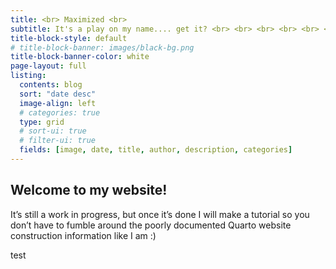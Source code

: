 ```yaml
---
title: <br> Maximized <br> 
subtitle: It's a play on my name.... get it? <br> <br> <br> <br> <br> <br> 
title-block-style: default
# title-block-banner: images/black-bg.png
title-block-banner-color: white
page-layout: full
listing:
  contents: blog
  sort: "date desc"
  image-align: left
  # categories: true
  type: grid
  # sort-ui: true
  # filter-ui: true
  fields: [image, date, title, author, description, categories]
---
```


## Welcome to my website!

It's still a work in progress, but once it's done I will make a tutorial so you don't have to fumble around the poorly documented Quarto website construction information like I am :)



















test